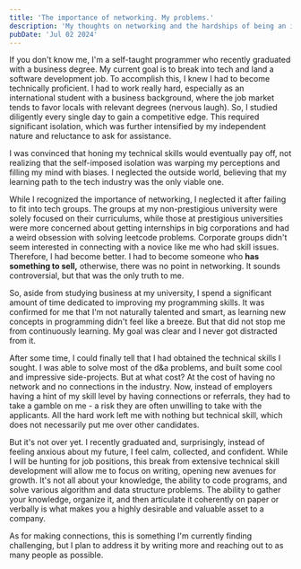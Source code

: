 ```yaml
---
title: 'The importance of networking. My problems.'
description: 'My thoughts on networking and the hardships of being an international student and a self-taught developer.'
pubDate: 'Jul 02 2024'
---
```


If you don't know me, I'm a self-taught programmer who recently graduated with a business degree. My current goal is to break into tech and land a software development job. To accomplish this, I knew I had to become technically proficient. I had to work really hard, especially as an international student with a business background, where the job market tends to favor locals with relevant degrees (nervous laugh). So, I studied diligently every single day to gain a competitive edge. This required significant isolation, which was further intensified by my independent nature and reluctance to ask for assistance.

I was convinced that honing my technical skills would eventually pay off, not realizing that the self-imposed isolation was warping my perceptions and filling my mind with biases. I neglected the outside world, believing that my learning path to the tech industry was the only viable one.

While I recognized the importance of networking, I neglected it after failing to fit into tech groups. The groups at my non-prestigious university were solely focused on their curriculums, while those at prestigious universities were more concerned about getting internships in big corporations and had a weird obsession with solving leetcode problems. Corporate groups didn't seem interested in connecting with a novice like me who had skill issues. Therefore, I had become better. I had to become someone who **has something to sell,** otherwise, there was no point in networking. It sounds controversial, but that was the only truth to me.

So, aside from studying business at my university, I spend a significant amount of time dedicated to improving my programming skills. It was confirmed for me that I'm not naturally talented and smart, as learning new concepts in programming didn't feel like a breeze. But that did not stop me from continuously learning. My goal was clear and I never got distracted from it.

After some time, I could finally tell that I had obtained the technical skills I sought. I was able to solve most of the d&a problems, and built some cool and impressive side-projects. But at what cost? At the cost of having no network and no connections in the industry. Now, instead of employers having a hint of my skill level by having connections or referrals, they had to take a gamble on me - a risk they are often unwilling to take with the applicants. All the hard work left me with nothing but technical skill, which does not necessarily put me over other candidates.

But it's not over yet. I recently graduated and, surprisingly, instead of feeling anxious about my future, I feel calm, collected, and confident. While I will be hunting for job positions, this break from extensive technical skill development will allow me to focus on writing, opening new avenues for growth. It's not all about your knowledge, the ability to code programs, and solve various algorithm and data structure problems. The ability to gather your knowledge, organize it, and then articulate it coherently on paper or verbally is what makes you a highly desirable and valuable asset to a company. 

As for making connections, this is something I'm currently finding challenging, but I plan to address it by writing more and reaching out to as many people as possible.